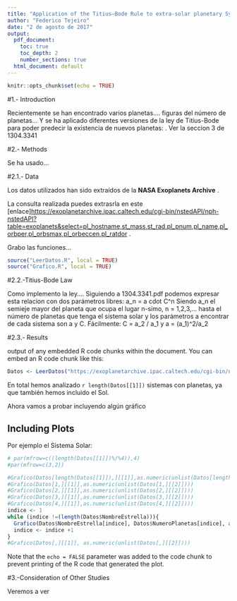 ```yaml
---
title: "Application of the Titius–Bode Rule to extra-solar planetary Systems"
author: "Federico Tejeiro"
date: "2 de agosto de 2017"
output:
  pdf_document: 
    toc: true
    toc_depth: 2
    number_sections: true
  html_document: default
---
```


```r
knitr::opts_chunk$set(echo = TRUE)
```

#1.- Introduction

Recientemente se han encontrado varios planetas.... figuras del número de planetas... Y se ha aplicado diferentes versiones de la ley de Titius-Bode para poder predecir la existencia de nuevos planetas:  . Ver la seccion 3 de 1304.3341

#2.- Methods

Se ha usado...

#2.1.- Data

Los datos utilizados han sido extraídos de la **NASA Exoplanets Archive** .

La consulta realizada puedes extrasrla en este  [enlace]<https://exoplanetarchive.ipac.caltech.edu/cgi-bin/nstedAPI/nph-nstedAPI?table=exoplanets&select=pl_hostname,st_mass,st_rad,pl_pnum,pl_name,pl_orbper,pl_orbsmax,pl_orbeccen,pl_ratdor> .

Grabo las funciones...

```r

source("LeerDatos.R", local = TRUE)
source("Grafico.R", local = TRUE)

```

#2.2.-Titius-Bode Law

Como implemento la ley.... Siguiendo a 1304.3341.pdf podemos expresar esta relacion con dos parámetros libres:  a_n = a cdot C^n  Siendo a_n el semieje mayor del planeta que ocupa el lugar n-simo, n = 1,2,3,... hasta el número de planetas que tenga el sistema solar y los parámetros a encontrar de cada sistema son a y C. Fácilmente: C = a_2 / a_1 y a = (a_1)^2/a_2

#2.3.- Results

output of any embedded R code chunks within the document. You can embed an R code chunk like this:

```r
Datos <- LeerDatos("https://exoplanetarchive.ipac.caltech.edu/cgi-bin/nstedAPI/nph-nstedAPI?table=exoplanets&select=pl_hostname,st_mass,st_rad,pl_pnum,pl_name,pl_orbper,pl_orbsmax,pl_orbeccen,pl_ratdor&format=csv")
```


En total hemos analizado `r length(Datos[[1]]) `  sistemas con planetas, ya que también hemos incluido el Sol.


Ahora vamos a probar incluyendo algún gráfico




## Including Plots

Por ejemplo el Sistema Solar:

```r

# par(mfrow=c((length(Datos[[1]])%/%4)),4)
#par(mfrow=c(3,2))

#Grafico(Datos[length(Datos[[1]]),][[1]],as.numeric(unlist(Datos[length(Datos[[1]]),][[2]])))
#Grafico(Datos[1,][[1]],as.numeric(unlist(Datos[1,][[2]])))
#Grafico(Datos[2,][[1]],as.numeric(unlist(Datos[2,][[2]])))
#Grafico(Datos[3,][[1]],as.numeric(unlist(Datos[3,][[2]])))
#Grafico(Datos[4,][[1]],as.numeric(unlist(Datos[4,][[2]])))
indice <- 1
while (indice !=(length(Datos$NombreEstrella))){
  Grafico(Datos$NombreEstrella[indice], Datos$NumeroPlanetas[indice], as.numeric(unlist(Datos$Distancias [indice])))
  indice <- indice +1
}
#Grafico(Datos[,][[1]], as.numeric(unlist(Datos[,][[2]])))

```

Note that the `echo = FALSE` parameter was added to the code chunk to prevent printing of the R code that generated the plot.

#3.-Consideration of Other Studies

Veremos a ver

